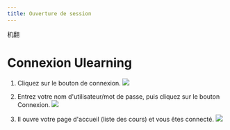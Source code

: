 ```yaml
--- 
title: Ouverture de session
--- 
```



机翻
# Connexion Ulearning

1. Cliquez sur le bouton de connexion.
![](/img/ulearning/student/login01.png)

2. Entrez votre nom d'utilisateur/mot de passe, puis cliquez sur le bouton Connexion.
![](/img/ulearning/student/login02.png)

3. Il ouvre votre page d'accueil (liste des cours) et vous êtes connecté.
![](/img/ulearning/student/login03.png)